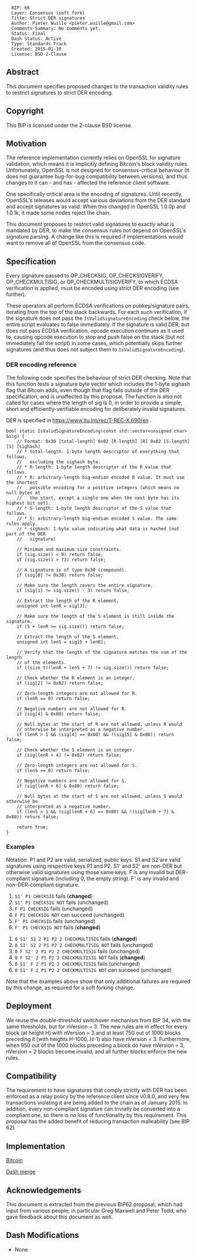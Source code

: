 <pre>
  BIP: 66
  Layer: Consensus (soft fork)
  Title: Strict DER signatures
  Author: Pieter Wuille <pieter.wuille@gmail.com>
  Comments-Summary: No comments yet.
  Status: Final
  Dash Status: Active
  Type: Standards Track
  Created: 2015-01-10
  License: BSD-2-Clause
</pre>

==Abstract==

This document specifies proposed changes to the transaction validity rules to restrict signatures to strict DER encoding.

==Copyright==

This BIP is licensed under the 2-clause BSD license.

==Motivation==

The reference implementation currently relies on OpenSSL for signature validation, which means it is implicitly defining Bitcoin's block validity rules. Unfortunately, OpenSSL is not designed for consensus-critical behaviour (it does not guarantee bug-for-bug compatibility between versions), and thus changes to it can - and has - affected the reference client software.

One specifically critical area is the encoding of signatures. Until recently, OpenSSL's releases would accept various deviations from the DER standard and accept signatures as valid. When this changed in OpenSSL 1.0.0p and 1.0.1k, it made some nodes reject the chain.

This document proposes to restrict valid signatures to exactly what is mandated by DER, to make the consensus rules not depend on OpenSSL's signature parsing. A change like this is required if implementations would want to remove all of OpenSSL from the consensus code.

==Specification==

Every signature passed to OP_CHECKSIG, OP_CHECKSIGVERIFY, OP_CHECKMULTISIG, or OP_CHECKMULTISIGVERIFY, to which ECDSA verification is applied, must be encoded using strict DER encoding (see further).

These operators all perform ECDSA verifications on pubkey/signature pairs, iterating from the top of the stack backwards. For each such verification, if the signature does not pass the <code>IsValidSignatureEncoding</code> check below, the entire script evaluates to false immediately. If the signature is valid DER, but does not pass ECDSA verification, opcode execution continues as it used to, causing opcode execution to stop and push false on the stack (but not immediately fail the script) in some cases, which potentially skips further signatures (and thus does not subject them to <code>IsValidSignatureEncoding</code>).

===DER encoding reference===

The following code specifies the behaviour of strict DER checking. Note that this function tests a signature byte vector which includes the 1-byte sighash flag that Bitcoin adds, even though that flag falls outside of the DER specification, and is unaffected by this proposal. The function is also not called for cases where the length of sig is 0, in order to provide a simple, short and efficiently-verifiable encoding for deliberately invalid signatures.

DER is specified in https://www.itu.int/rec/T-REC-X.690/en .

<pre>
bool static IsValidSignatureEncoding(const std::vector<unsigned char> &sig) {
    // Format: 0x30 [total-length] 0x02 [R-length] [R] 0x02 [S-length] [S] [sighash]
    // * total-length: 1-byte length descriptor of everything that follows,
    //   excluding the sighash byte.
    // * R-length: 1-byte length descriptor of the R value that follows.
    // * R: arbitrary-length big-endian encoded R value. It must use the shortest
    //   possible encoding for a positive integers (which means no null bytes at
    //   the start, except a single one when the next byte has its highest bit set).
    // * S-length: 1-byte length descriptor of the S value that follows.
    // * S: arbitrary-length big-endian encoded S value. The same rules apply.
    // * sighash: 1-byte value indicating what data is hashed (not part of the DER
    //   signature)

    // Minimum and maximum size constraints.
    if (sig.size() < 9) return false;
    if (sig.size() > 73) return false;

    // A signature is of type 0x30 (compound).
    if (sig[0] != 0x30) return false;

    // Make sure the length covers the entire signature.
    if (sig[1] != sig.size() - 3) return false;

    // Extract the length of the R element.
    unsigned int lenR = sig[3];

    // Make sure the length of the S element is still inside the signature.
    if (5 + lenR >= sig.size()) return false;

    // Extract the length of the S element.
    unsigned int lenS = sig[5 + lenR];

    // Verify that the length of the signature matches the sum of the length
    // of the elements.
    if ((size_t)(lenR + lenS + 7) != sig.size()) return false;
 
    // Check whether the R element is an integer.
    if (sig[2] != 0x02) return false;

    // Zero-length integers are not allowed for R.
    if (lenR == 0) return false;

    // Negative numbers are not allowed for R.
    if (sig[4] & 0x80) return false;

    // Null bytes at the start of R are not allowed, unless R would
    // otherwise be interpreted as a negative number.
    if (lenR > 1 && (sig[4] == 0x00) && !(sig[5] & 0x80)) return false;

    // Check whether the S element is an integer.
    if (sig[lenR + 4] != 0x02) return false;

    // Zero-length integers are not allowed for S.
    if (lenS == 0) return false;

    // Negative numbers are not allowed for S.
    if (sig[lenR + 6] & 0x80) return false;

    // Null bytes at the start of S are not allowed, unless S would otherwise be
    // interpreted as a negative number.
    if (lenS > 1 && (sig[lenR + 6] == 0x00) && !(sig[lenR + 7] & 0x80)) return false;

    return true;
}
</pre>

===Examples===

Notation: P1 and P2 are valid, serialized, public keys. S1 and S2 are valid signatures using respective keys P1 and P2. S1' and S2' are non-DER but otherwise valid signatures using those same keys. F is any invalid but DER-compliant signature (including 0, the empty string). F' is any invalid and non-DER-compliant signature.

# <code>S1' P1 CHECKSIG</code> fails (<b>changed</b>)
# <code>S1' P1 CHECKSIG NOT</code> fails (unchanged)
# <code>F P1 CHECKSIG</code> fails (unchanged)
# <code>F P1 CHECKSIG NOT</code> can succeed (unchanged)
# <code>F' P1 CHECKSIG</code> fails (unchanged)
# <code>F' P1 CHECKSIG NOT</code> fails (<b>changed</b>)

# <code>0 S1' S2 2 P1 P2 2 CHECKMULTISIG</code> fails (<b>changed</b>)
# <code>0 S1' S2 2 P1 P2 2 CHECKMULTISIG NOT</code> fails (unchanged)
# <code>0 F S2' 2 P1 P2 2 CHECKMULTISIG</code> fails (unchanged)
# <code>0 F S2' 2 P1 P2 2 CHECKMULTISIG NOT</code> fails (<b>changed</b>)
# <code>0 S1' F 2 P1 P2 2 CHECKMULTISIG</code> fails (unchanged)
# <code>0 S1' F 2 P1 P2 2 CHECKMULTISIG NOT</code> can succeed (unchanged)

Note that the examples above show that only additional failures are required by this change, as required for a soft forking change.

==Deployment==

We reuse the double-threshold switchover mechanism from BIP 34, with the same thresholds, but for nVersion = 3. The new rules are in effect for every block (at height H) with nVersion = 3 and at least 750 out of 1000 blocks preceding it (with heights H-1000..H-1) also have nVersion = 3. Furthermore, when 950 out of the 1000 blocks preceding a block do have nVersion = 3, nVersion = 2 blocks become invalid, and all further blocks enforce the new rules.

==Compatibility==

The requirement to have signatures that comply strictly with DER has been enforced as a relay policy by the reference client since v0.8.0, and very few transactions violating it are being added to the chain as of January 2015. In addition, every non-compliant signature can trivially be converted into a compliant one, so there is no loss of functionality by this requirement. This proposal has the added benefit of reducing transaction malleability (see BIP 62).

==Implementation==

[https://github.com/bitcoin/bitcoin/pull/5713 Bitcoin]

[https://github.com/dashpay/dash/commit/80ad135a5e54e8a065fee5ef36e57034679111ab Dash merge]

==Acknowledgements==

This document is extracted from the previous BIP62 proposal, which had input from various people, in particular Greg Maxwell and Peter Todd, who gave feedback about this document as well. 

==Dash Modifications==
* None
